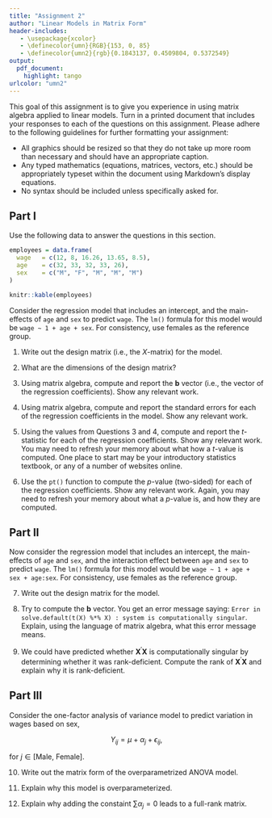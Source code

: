 ```yaml
---
title: "Assignment 2"
author: "Linear Models in Matrix Form"
header-includes:
   - \usepackage{xcolor}
   - \definecolor{umn}{RGB}{153, 0, 85}
   - \definecolor{umn2}{rgb}{0.1843137, 0.4509804, 0.5372549}
output: 
  pdf_document:
    highlight: tango
urlcolor: "umn2"
---
```


This goal of this assignment is to give you experience in using matrix algebra applied to linear models. Turn in a printed document that includes your responses to each of the questions on this assignment. Please adhere to the following guidelines for further formatting your assignment: 

- All graphics should be resized so that they do not take up more room than necessary and should have an appropriate caption.
- Any typed mathematics (equations, matrices, vectors, etc.) should be appropriately typeset within the document using Markdown's display equations.
- No syntax should be included unless specifically asked for.


\rule{0.5\linewidth}{\linethickness}  


## Part I

Use the following data to answer the questions in this section.

```r
employees = data.frame(
  wage   = c(12, 8, 16.26, 13.65, 8.5),
  age    = c(32, 33, 32, 33, 26),	
  sex    = c("M", "F", "M", "M", "M")
)

knitr::kable(employees) 
```

Consider the regression model that includes an intercept, and the main-effects of `age` and `sex` to predict `wage`. The `lm()` formula for this model would be `wage ~ 1 + age + sex`. For consistency, use females as the reference group.

1. Write out the design matrix (i.e., the $X$-matrix) for the model.

2. What are the dimensions of the design matrix?

3. Using matrix algebra, compute and report the **b** vector (i.e., the vector of the regression coefficients). Show any relevant work.

4. Using matrix algebra, compute and report the standard errors for each of the regression coefficients in the model. Show any relevant work.

5. Using the values from Questions 3 and 4, compute and report the _t_-statistic for each of the regression coefficients. Show any relevant work. You may need to refresh your memory about what how a _t_-value is computed. One place to start may be your introductory statistics textbook, or any of a number of websites online.

6. Use the `pt()` function to compute the _p_-value (two-sided) for each of the regression coefficients. Show any relevant work. Again, you may need to refresh your memory about what a _p_-value is, and how they are computed.

## Part II

Now consider the regression model that includes an intercept, the main-effects of `age` and `sex`, and the interaction effect between `age` and `sex` to predict `wage`. The `lm()` formula for this model would be `wage ~ 1 + age + sex + age:sex`. For consistency, use females as the reference group.

7. Write out the design matrix for the model.

8. Try to compute the **b** vector. You get an error message saying: `Error in solve.default(t(X) %*% X) : system is computationally singular`. Explain, using the language of matrix algebra, what this error message means.

9. We could have predicted whether $\mathbf{X}^\prime\mathbf{X}$ is computationally singular by determining whether it was rank-deficient. Compute the rank of $\mathbf{X}^\prime\mathbf{X}$ and explain why it is rank-deficient.

## Part III

Consider the one-factor analysis of variance model to predict variation in wages based on sex,

$$
Y_{ij} = \mu + \alpha_j + \epsilon_{ij},
$$

for $j \in \big[\mathrm{Male,~Female}\big]$.

10. Write out the matrix form of the overparametrized ANOVA model. 

11. Explain why this model is overparameterized.

12. Explain why adding the constaint $\sum\alpha_j=0$ leads to a full-rank matrix.
